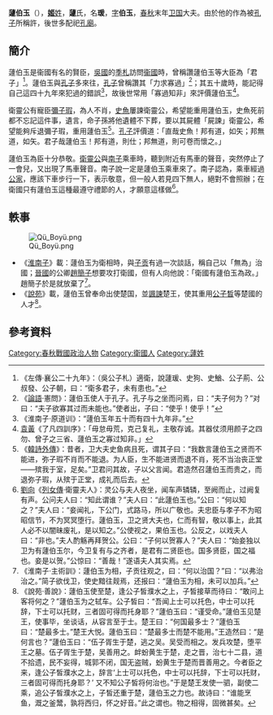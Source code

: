 {{先秦人物信息框
|名称=蘧伯玉
|图像=[[File:Qu_Boyu.png|200px]]
|图说=[[顧愷之|顧愷之]]《[[列女仁智圖|列女仁智圖]]》中的蘧伯玉
|别称=
|姓=[[姬姓|姬]]
|氏=蘧
|名=瑗
|字=伯玉
|別名=
|别字=
|时代=[[春秋時期|春秋時期]]
|国家=[[衞國|衞國]]
|身份=[[衞國|衞國]]大夫
|官位=
|爵位=
|谥号=
|出生日期=
|出生地点=
|逝世日期=
|逝世地点=
|在位年代=
|父=
|嫡母=
|母=
|正妻=
|妾=
|夫=
|子女=
|太子=
|都城=
|居所=
|墓葬=
|学派=
|著作=
}}
'''蘧伯玉'''（{{bd|？||？||catIdx=Q蘧}}），[[姬姓|'''姬'''姓]]，'''蘧'''氏，名'''瑗'''，[[表字|字]]'''伯玉'''，[[春秋|春秋]]末年[[卫国|卫国]]大夫。由於他的作為被[[孔子|孔子]]所稱許，後世多配祀[[孔廟|孔廟]]。

==簡介==
蘧伯玉是衞國有名的賢臣，[[吳國|吳國]]的[[季札|季札]]訪問[[衞國|衞國]]時，曾稱讚蘧伯玉等大臣為「君子」<ref>《左傳·襄公二十九年》：（吳公子札）適衛，說蘧瑗、史狗、史鰌、公子荊、公叔發、公子朝，曰：“衛多君子，未有患也。”</ref>。蘧伯玉與[[孔子|孔子]]多來往，[[孔子|孔子]]曾稱讚其「力求寡過」<ref>《[[論語|論語]]·憲問》：蘧伯玉使人于孔子。孔子与之坐而问焉，曰：“夫子何为？”对曰：“夫子欲寡其过而未能也。”使者出，子曰：“使乎！使乎！”</ref>；其五十歲時，能記得自己這四十九年來犯過的錯誤<ref>《淮南子·原道训》：“蘧伯玉年五十而有四十九年非。”</ref>，故後世常用「寡過知非」來評價蘧伯玉<ref>[[袁黃|袁黃]]《了凡四訓序》：「毋怠毋荒，克己复礼，主敬存诚。其器仗须用颜子之四勿、曾子之三省、蘧伯玉之寡过知非。」</ref>。

衛靈公有寵臣[[彌子瑕|彌子瑕]]，為人不肖，[[史鰌|史魚]]屢諫衛靈公，希望能重用蘧伯玉，史魚死前都不忘記這件事，遺言，命子孫將他遺體不下葬，要以其屍體「屍諫」衛靈公，希望能夠斥退彌子瑕，重用蘧伯玉<ref>《[[韓詩外傳|韓詩外傳]]》：昔者，卫大夫史鱼病且死，谓其子曰：“我数言蘧伯玉之贤而不能进，弥子瑕不肖而不能退。为人臣，生不能进贤而退不肖，死不当治丧正堂——殡我于室，足矣。”卫君问其故，子以父言闻。君造然召蘧伯玉而贵之，而退弥子瑕，从殡于正堂，成礼而后去。</ref>。[[孔子|孔子]]評價道：「直哉史魚！邦有道，如矢；邦無道，如矢。君子哉蘧伯玉！邦有道，則仕；邦無道，則可卷而懷之。」

蘧伯玉為臣十分恭敬。[[衛靈公|衛靈公]]與[[南子|南子]]乘車時，聽到附近有馬車的聲音，突然停止了一會兒，又出現了馬車聲音。南子說一定是蘧伯玉乘車來了。南子認為，乘車經過[[公家|公家]]，應該下車步行一下，表示敬意，但一般人若見四下無人，絕對不會照辦；在衛國只有蘧伯玉這種最遵守禮節的人，才願意這樣做<ref>[[劉向|劉向]]《[[列女傳|列女傳]]·衛靈夫人》：灵公与夫人夜坐，闻车声辚辚，至阙而止，过阙复有声。公问夫人曰：“知此谓谁？”夫人曰：“此蘧伯玉也。”公曰：“何以知之？”夫人曰：“妾闻礼，下公门，式路马，所以广敬也。夫忠臣与孝子不为昭昭信节，不为冥冥堕行。蘧伯玉，卫之贤大夫也，仁而有智，敬以事上，此其人必不以闇昧废礼，是以知之。”公使视之，果伯玉也。公反之，以戏夫人曰：“非也。”夫人酌觞再拜贺公。公曰：“子何以贺寡人？”夫人曰：“始妾独以卫为有蘧伯玉尔，今卫复有与之齐者，是君有二贤臣也。国多贤臣，国之福也。妾是以贺。”公惊曰：“善哉！”遂语夫人其实焉。</ref>。

==軼事==
[[File:Qü_Boyü.png|thumb]]
*《[[淮南子|淮南子]]》載：蘧伯玉为衛相時，與[[子贡|子贡]]有過一次談話，稱自己以「無為」治國；[[晉國|晉國]]的公卿[[趙簡子|趙簡子]]想要攻打衛國，但有人向他說：「衛國有蘧伯玉為政。」趙簡子於是就放棄了<ref>《淮南子·主術訓》：蘧伯玉为相，子贡往观之，曰：“何以治国？”曰：“以弗治治之。”简子欲伐卫，使史黯往觌焉，还报曰：“蘧伯玉为相，未可以加兵。”</ref>。
*《[[說苑|說苑]]》載，蘧伯玉曾奉命出使楚国，並[[諷諫|諷諫]]楚王，使其重用[[公子晳|公子晳]]等楚國的人才<ref>《說苑·善說》：蘧伯玉使至楚，逢公子皙濮水之上，子皙接草而待曰：“敢问上客将何之？”蘧伯玉为之轼车。公子皙曰：“吾闻上士可以托色，中士可以托辞，下士可以托财，三者固可得而托身耶？”蘧伯玉曰：“谨受命。”蘧伯玉见楚王，使事毕，坐谈话，从容言至于士。楚王曰：“何国最多士？”蘧伯玉曰：“楚最多士。”楚王大悦。蘧伯玉曰：“楚最多士而楚不能用。”王造然曰：“是何言也？”蘧伯玉曰：“伍子胥生于楚，逃之吴。吴受而相之。发兵攻楚，堕平王之墓。伍子胥生于楚，吴善用之。衅蚡黄生于楚，走之晋，治七十二县，道不拾遗，民不妄得，城郭不闭，国无盗贼，蚡黄生于楚而晋善用之。今者臣之来，逢公子皙濮水之上，辞言‘上士可以托色，中士可以托辞，下士可以托财，三者固可得而托身耶？’ 又不知公子皙将何治也。”于是楚王发使一驷，副使二乘，追公子皙濮水之上，子皙还重于楚，蘧伯玉之力也。故诗曰：“谁能烹鱼，溉之釜鬵，孰将西归，怀之好音。”此之谓也。物之相得，固微甚矣。</ref>。

==參考資料==
{{reflist}}

[[Category:春秋戰國政治人物|Category:春秋戰國政治人物]]
[[Category:衛國人|Category:衛國人]]
[[Category:蘧姓|Category:蘧姓]]